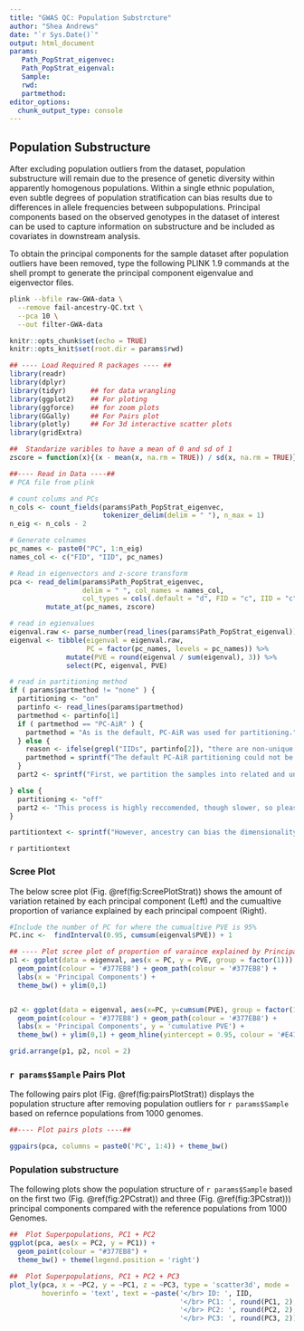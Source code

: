 ```yaml
---
title: "GWAS QC: Population Substrcture"
author: "Shea Andrews"
date: "`r Sys.Date()`"
output: html_document
params:
   Path_PopStrat_eigenvec:
   Path_PopStrat_eigenval:
   Sample:
   rwd:
   partmethod:
editor_options:
  chunk_output_type: console
---
```

## Population Substructure

After excluding population outliers from the dataset, population substructure will remain due to the presence of genetic diversity within apparently homogenous populations. Within a single ethnic population, even subtle degrees of population stratification can bias results due to differences in allele frequencies between subpopulations. Principal components based on the observed genotypes in the dataset of interest can be used to capture information on substructure and be included as covariates in downstream analysis.

To obtain the principal components for the sample dataset after population outliers have been removed, type the following PLINK 1.9 commands at the shell prompt to generate the principal component eigenvalue and eigenvector files.

```bash
plink --bfile raw-GWA-data \
  --remove fail-ancestry-QC.txt \
  --pca 10 \
  --out filter-GWA-data
```


```r
knitr::opts_chunk$set(echo = TRUE)
knitr::opts_knit$set(root.dir = params$rwd)

## ---- Load Required R packages ---- ##
library(readr)
library(dplyr)
library(tidyr)      ## for data wrangling
library(ggplot2)    ## For ploting
library(ggforce)    ## for zoom plots
library(GGally)     ## For Pairs plot
library(plotly)     ## For 3d interactive scatter plots
library(gridExtra)

##  Standarize varibles to have a mean of 0 and sd of 1
zscore = function(x){(x - mean(x, na.rm = TRUE)) / sd(x, na.rm = TRUE)}
```

```r
##---- Read in Data ----##
# PCA file from plink

# count colums and PCs
n_cols <- count_fields(params$Path_PopStrat_eigenvec,
                       tokenizer_delim(delim = " "), n_max = 1)
n_eig <- n_cols - 2

# Generate colnames
pc_names <- paste0("PC", 1:n_eig)
names_col <- c("FID", "IID", pc_names)

# Read in eigenvectors and z-score transform
pca <- read_delim(params$Path_PopStrat_eigenvec,
                  delim = " ", col_names = names_col,
                  col_types = cols(.default = "d", FID = "c", IID = "c")) %>%
         mutate_at(pc_names, zscore)

# read in egienvalues
eigenval.raw <- parse_number(read_lines(params$Path_PopStrat_eigenval))
eigenval <- tibble(eigenval = eigenval.raw,
                   PC = factor(pc_names, levels = pc_names)) %>%
              mutate(PVE = round(eigenval / sum(eigenval), 3)) %>%
              select(PC, eigenval, PVE)

# read in partitioning method
if ( params$partmethod != "none" ) {
  partitioning <- "on"
  partinfo <- read_lines(params$partmethod)
  partmethod <- partinfo[1]
  if ( partmethod == "PC-AiR" ) {
    partmethod = "As is the default, PC-AiR was used for partitioning."
  } else {
    reason <- ifelse(grepl("IIDs", partinfo[2]), "there are non-unique IIDs, and PC-AiR is not equiped for that.", partinfo[2])
    partmethod = sprintf("The default PC-AiR partitioning could not be used because %s. Instead, the iterative method from relatedness QC was used. Please ensure the PCAs are as expected.", reason)
  }
  part2 <- sprintf("First, we partition the samples into related and unrelated sets. %s\n\nAfter partitioning, allele frequencies were calculated in PLINK 1.9 for PCA weighting in the unrelated sample only. \n\n Finally, PCs were generated in PLINK 1.9 with that weighting, projecting the related samples onto the PCA transform for the unrelated samples.", partmethod)

} else {
  partitioning <- "off"
  part2 <- "This process is highly reccomended, though slower, so please enable it, calculate PCs after removal of related individuals or ensure there are no related individuals."
}

partitiontext <- sprintf("However, ancestry can bias the dimensionality reduction, and PC's may represent relatedness as well as gross population structure. To account for this, we have an option in the configuration (%s in this case) to use a similar algorithm to PC-AiR, from the GENESIS R package. \n\nThis allows the experimenter to choose which QC filters to use and still have access to PCs for stratification.\n\n%s", partitioning, part2)
```

`r partitiontext`


### Scree Plot
The below scree plot (Fig. \@ref(fig:ScreePlotStrat)) shows the amount of variation retained by each principal component (Left) and the cumualtive proportion of variance explained by each principal compoent (Right).

```r
#Include the number of PC for where the cumualtive PVE is 95%
PC.inc <-  findInterval(0.95, cumsum(eigenval$PVE)) + 1

## ---- Plot scree plot of proportion of varaince explained by Principal components ---- ##
p1 <- ggplot(data = eigenval, aes(x = PC, y = PVE, group = factor(1))) +
  geom_point(colour = '#377EB8') + geom_path(colour = '#377EB8') +
  labs(x = 'Principal Components') +
  theme_bw() + ylim(0,1)


p2 <- ggplot(data = eigenval, aes(x=PC, y=cumsum(PVE), group = factor(1))) +
  geom_point(colour = '#377EB8') + geom_path(colour = '#377EB8') +
  labs(x = 'Principal Components', y = 'cumulative PVE') +
  theme_bw() + ylim(0,1) + geom_hline(yintercept = 0.95, colour = '#E41A1C', linetype = 2)

grid.arrange(p1, p2, ncol = 2)
```

### `r params$Sample` Pairs Plot
The following pairs plot (Fig. \@ref(fig:pairsPlotStrat)) displays the population structure after removing population outliers for `r params$Sample` based on refernce populations from 1000 genomes.

```r
##---- Plot pairs plots ----##

ggpairs(pca, columns = paste0('PC', 1:4)) + theme_bw()
```

### Population substructure
The following plots show the population structure of `r params$Sample` based on the first two (Fig. \@ref(fig:2PCstrat)) and three (Fig. \@ref(fig:3PCstrat))) principal components compared with the reference populations from 1000 Genomes.

```r
##  Plot Superpopulations, PC1 + PC2
ggplot(pca, aes(x = PC2, y = PC1)) +
  geom_point(colour = "#377EB8") +
  theme_bw() + theme(legend.position = 'right')
```

```r
##  Plot Superpopulations, PC1 + PC2 + PC3
plot_ly(pca, x = ~PC2, y = ~PC1, z = ~PC3, type = 'scatter3d', mode = 'markers', marker = list(size = 3),
        hoverinfo = 'text', text = ~paste('</br> ID: ', IID,
                                          '</br> PC1: ', round(PC1, 2),
                                          '</br> PC2: ', round(PC2, 2),
                                          '</br> PC3: ', round(PC3, 2)))
```
